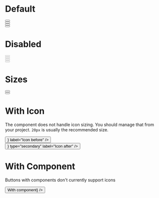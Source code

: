 
<Meta title="Button" component={Button} />

# Default

<Preview>
  <Story name="Default">
    <div>
      <div className="inline-flex">
        <Button label="Primary" />
      </div>
      <div className="inline-flex ml-2">
        <Button label="Secondary" type="secondary" />
      </div>
      <div className="inline-flex ml-2">
        <Button label="Danger" type="danger" />
      </div>
      <div className="inline-flex ml-2">
        <Button label="Minimal" type="minimal" />
      </div>
    </div>
  </Story>
</Preview>

# Disabled

<Preview>
  <Story name="Disabled">
    <div>
      <div className="inline-flex">
        <Button label="Disabled" disabled />
      </div>
      <div className="inline-flex ml-2">
        <Button label="Disabled" type="secondary" disabled />
      </div>
      <div className="inline-flex ml-2">
        <Button label="Disabled" type="danger" disabled />
      </div>
      <div className="inline-flex ml-2">
        <Button label="Disabled" type="minimal" disabled />
      </div>
    </div>
  </Story>
</Preview>

# Sizes

<Preview>
  <Story name="Size">
    <div>
      <div>
        <Button label="Large" large />
      </div>
      <div className="mt-2">
        <Button label="Full width" block />
      </div>
    </div>
  </Story>
</Preview>

# With Icon
The component does not handle icon sizing. You should manage that from your project. `20px` is usually the recommended size.

<Preview>
  <Story name="With Icon">
    <div>
      <div>
        <Button iconBefore={<Icon />} label="Icon before" />
      </div>
      <div className="mt-2">
        <Button iconAfter={<Icon />} type="secondary" label="Icon after" />
      </div>
    </div>
  </Story>
</Preview>

# With Component 
Buttons with components don't currently support icons

<Preview>
  <Story name="With Component">
    <Button component={<a href="javascript:void()">With component</a>} />
  </Story>
</Preview>
